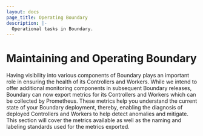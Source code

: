 ```yaml
---
layout: docs
page_title: Operating Boundary
description: |-
  Operational tasks in Boundary.
---
```


# Maintaining and Operating Boundary

Having visibility into various components of Boundary plays an important role in ensuring the health of its Controllers and Workers. While we intend to offer additional monitoring components in subsequent Boundary releases, Boundary can now export metrics for its Controllers and Workers which can be collected by Prometheus.  These metrics help you understand the current state of your Boundary deployment, thereby, enabling the diagnosis of deployed Controllers and Workers to help detect anomalies and mitigate. This section will cover the metrics available as well as the naming and labeling standards used for the metrics exported.
